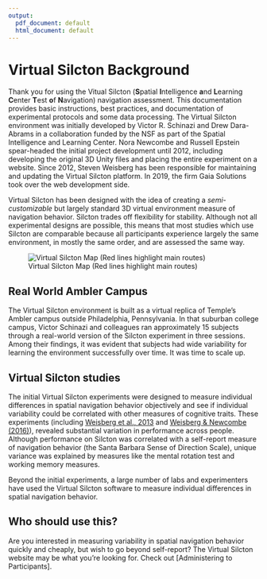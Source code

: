 ```yaml
---
output:
  pdf_document: default
  html_document: default
---
```

# Virtual Silcton Background

Thank you for using the Vitual Silcton (**S**patial **I**ntelligence **a**nd **L**earning **C**enter **T**est **o**f **N**avigation) navigation assessment. This documentation provides basic instructions, best practices, and documentation of experimental protocols and some data processing. The Virtual Silcton environment was initially developed by Victor R. Schinazi and Drew Dara-Abrams in a collaboration funded by the NSF as part of the Spatial Intelligence and Learning Center. Nora Newcombe and Russell Epstein spear-headed the initial project development until 2012, including developing the original 3D Unity files and placing the entire experiment on a website. Since 2012, Steven Weisberg has been responsible for maintaining and updating the Virtual Silcton platform. In 2019, the firm Gaia Solutions took over the web development side. 

Virtual Silcton has been designed with the idea of creating a *semi-customizable* but largely standard 3D virtual environment measure of navigation behavior. Silcton trades off flexibility for stability. Although not all experimental designs are possible, this means that most studies which use Silcton are comparable because all participants experience largely the same environment, in mostly the same order, and are assessed the same way. 

![Virtual Silcton Map (Red lines highlight main routes)](./figs/Full_Info_Silcton_map_NoBG.jpg)

## Real World Ambler Campus

The Virtual Silcton environment is built as a virtual replica of Temple's Ambler campus outside Philadelphia, Pennsylvania. In that suburban college campus, Victor Schinazi and colleagues ran approximately 15 subjects through a real-world version of the Silcton experiment in three sessions. Among their findings, it was evident that subjects had wide variability for learning the environment successfully over time. It was time to scale up. 

## Virtual Silcton studies

The initial Virtual Silcton experiments were designed to measure individual differences in spatial navigation behavior objectively and see if individual variability could be correlated with other measures of cognitive traits. These experiments (including [Weisberg et al., 2013](https://psycnet.apa.org/fulltext/2013-44238-001.html) and [Weisberg & Newcombe (2016)](https://psycnet.apa.org/fulltext/2015-52470-001.html)), revealed substantial variation in performance across people. Although performance on Silcton was correlated with a self-report measure of navigation behavior (the Santa Barbara Sense of Direction Scale), unique variance was explained by measures like the mental rotation test and working memory measures. 

Beyond the initial experiments, a large number of labs and experimenters have used the Virtual Silcton software to measure individual differences in spatial navigation behavior. 

## Who should use this? 

Are you interested in measuring variability in spatial navigation behavior quickly and cheaply, but wish to go beyond self-report? The Virtual Silcton website may be what you're looking for. Check out [Administering to Participants].